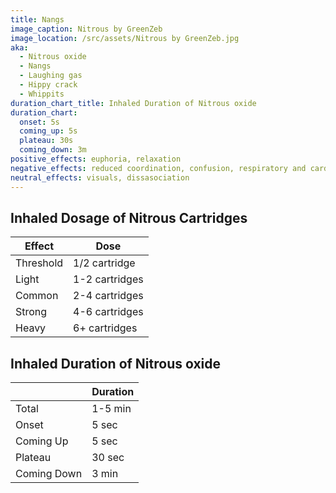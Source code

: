 ```yaml
---
title: Nangs
image_caption: Nitrous by GreenZeb
image_location: /src/assets/Nitrous by GreenZeb.jpg
aka:
  - Nitrous oxide
  - Nangs
  - Laughing gas
  - Hippy crack
  - Whippits
duration_chart_title: Inhaled Duration of Nitrous oxide
duration_chart:
  onset: 5s
  coming_up: 5s
  plateau: 30s
  coming_down: 3m
positive_effects: euphoria, relaxation
negative_effects: reduced coordination, confusion, respiratory and cardiovascular depression
neutral_effects: visuals, dissasociation
---
```


## Inhaled Dosage of Nitrous Cartridges
| Effect | Dose |
| --- | --- |
| Threshold | 1/2 cartridge |
| Light | 1-2 cartridges |
| Common | 2-4 cartridges |
| Strong | 4-6 cartridges |
| Heavy | 6+ cartridges |


<Chart title={frontmatter.duration_chart_title} data={frontmatter.duration_chart} />

## Inhaled Duration of Nitrous oxide
|  | Duration |
| --- | --- |
| Total | 1-5 min |
| Onset | 5 sec |
| Coming Up | 5 sec |
| Plateau | 30 sec |
| Coming Down | 3 min |





